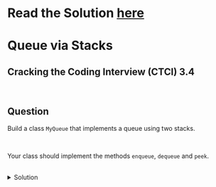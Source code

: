# Read the Solution [here](https://quastor.org/cracking-the-coding-interview/stacks-and-queues/queue-via-stacks)

# Queue via Stacks

## Cracking the Coding Interview (CTCI) 3.4

<br />

## Question

Build a class `MyQueue` that implements a queue using two stacks.

<br />

Your class should implement the methods `enqueue`, `dequeue` and `peek`.

<br />

<details>
  <summary>Solution</summary>

  <br />

  The difference between a queue and a stack is that queues operate on a First In First Out basis while stacks operate on a First In Last Out basis.

  <br />

  This means that when you `push` N items on to the stack and then `pop` those N items off the stack, the **order of the N items will be reversed**. This is due to the **Last In First Out** property of stacks.

  <br />

  When you're working with a queue, however, **the order of items is maintained**. If you `enqueue` N items on to a queue and then `dequeue` those N items, the order of the items will remain the same. This is due to the **First In First Out** property of queues.

  <br />

  Therefore, if we want to build a queue with stacks, we have to design our data structure in a way so that the order of the items remains the same, rather than reversing (what a stack naturally does).

  <br />

  We can accomplish this by pushing each item inserted *through two stacks*. The first stack will reverse every item inserted. The second stack will reverse every item inserted *again*, which means going back to the original order.

  <br />

  So how do we implement this in code?

  <br />

  Whenever the user enqueues an item into our data structure, we'll `push` it to `stack1`.

  <br />

  Now, when we want `dequeue` items from our queue, we have to reverse the order.

  <br />

  We first call `_reverseStack` which handles transfering all the items from `stack1` to `stack2`.

  <br />

  Then, we can `pop` the last item in `stack2` and return that.

  <br /> 

  `peek` works the exact same way as `dequeue` except we are just returning the last item in `stack2` instead of popping it off.

  <br />

  The time complexity is $$O(n)$$ since each item is transferred from one stack to the other *once*. The space complexity is also $$O(n)$$.
  ```python
class stacksort:
    def _init_(self):
        self.stack=[]
    def sortStack(self):
        tmpStack = createStack() 
        while(isEmpty(self.stack) == False): 
            tmp = top(self.stack) 
            pop(self.stack)
            while(isEmpty(tmpStack) == False and int(top(tmpStack)) > int(tmp)): 
                push(stack,top(tmpStack))
                pop(tmpStack)
                push(tmpStack,tmp)
        return tmpStack
    
    def push(self, item): 
        self.stack.append(item) 
  
    def top(self): 
        p = len(self.stack) 
        return self.stack[p-1] 
    
    def pop(self): 
        if(len(self.stack)==0): 
            print("Stack Underflow ") 
            exit(1)
        return self.stack.pop()
  ```
  </details>
